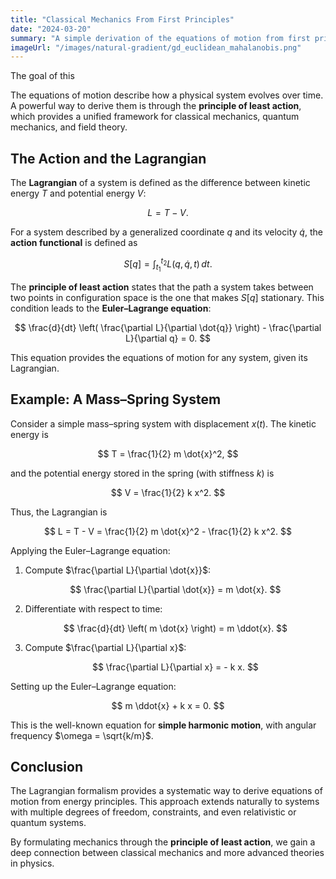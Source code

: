 ```yaml
---
title: "Classical Mechanics From First Principles"
date: "2024-03-20"
summary: "A simple derivation of the equations of motion from first principles."
imageUrl: "/images/natural-gradient/gd_euclidean_mahalanobis.png"
---
```


The goal of this














The equations of motion describe how a physical system evolves over time. A powerful way to derive them is through the **principle of least action**, which provides a unified framework for classical mechanics, quantum mechanics, and field theory.

## The Action and the Lagrangian

The **Lagrangian** of a system is defined as the difference between kinetic energy $T$ and potential energy $V$:

$$
L = T - V.
$$

For a system described by a generalized coordinate $q$ and its velocity $\dot{q}$, the **action functional** is defined as

$$
S[q] = \int_{t_1}^{t_2} L(q, \dot{q}, t) \, dt.
$$

The **principle of least action** states that the path a system takes between two points in configuration space is the one that makes $S[q]$ stationary. This condition leads to the **Euler–Lagrange equation**:

$$
\frac{d}{dt} \left( \frac{\partial L}{\partial \dot{q}} \right) - \frac{\partial L}{\partial q} = 0.
$$

This equation provides the equations of motion for any system, given its Lagrangian.

## Example: A Mass–Spring System

Consider a simple mass–spring system with displacement $x(t)$. The kinetic energy is

$$
T = \frac{1}{2} m \dot{x}^2,
$$

and the potential energy stored in the spring (with stiffness $k$) is

$$
V = \frac{1}{2} k x^2.
$$

Thus, the Lagrangian is

$$
L = T - V = \frac{1}{2} m \dot{x}^2 - \frac{1}{2} k x^2.
$$

Applying the Euler–Lagrange equation:

1. Compute $\frac{\partial L}{\partial \dot{x}}$:

   $$
   \frac{\partial L}{\partial \dot{x}} = m \dot{x}.
   $$

2. Differentiate with respect to time:

   $$
   \frac{d}{dt} \left( m \dot{x} \right) = m \ddot{x}.
   $$

3. Compute $\frac{\partial L}{\partial x}$:

   $$
   \frac{\partial L}{\partial x} = - k x.
   $$

Setting up the Euler–Lagrange equation:

$$
m \ddot{x} + k x = 0.
$$

This is the well-known equation for **simple harmonic motion**, with angular frequency $\omega = \sqrt{k/m}$.

## Conclusion

The Lagrangian formalism provides a systematic way to derive equations of motion from energy principles. This approach extends naturally to systems with multiple degrees of freedom, constraints, and even relativistic or quantum systems.

By formulating mechanics through the **principle of least action**, we gain a deep connection between classical mechanics and more advanced theories in physics.
